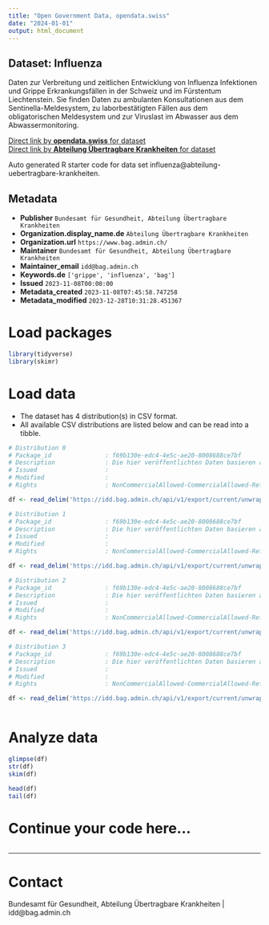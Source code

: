 ```yaml
---
title: "Open Government Data, opendata.swiss"
date: "2024-01-01"
output: html_document
---
```


## Dataset: Influenza

Daten zur Verbreitung und zeitlichen Entwicklung von Influenza Infektionen und Grippe Erkrankungsfällen in der Schweiz und im Fürstentum Liechtenstein. Sie finden Daten zu ambulanten Konsultationen aus dem Sentinella-Meldesystem, zu laborbestätigten Fällen aus dem obligatorischen Meldesystem und zur Viruslast im Abwasser aus dem Abwassermonitoring.

[Direct link by **opendata.swiss** for dataset](https://opendata.swiss/de/dataset/influenza)<br>
[Direct link by **Abteilung Übertragbare Krankheiten** for dataset]()

Auto generated R starter code for data set influenza@abteilung-uebertragbare-krankheiten.

## Metadata

- **Publisher** `Bundesamt für Gesundheit, Abteilung Übertragbare Krankheiten`
- **Organization.display_name.de** `Abteilung Übertragbare Krankheiten`
- **Organization.url** `https://www.bag.admin.ch/`
- **Maintainer** `Bundesamt für Gesundheit, Abteilung Übertragbare Krankheiten`
- **Maintainer_email** `idd@bag.admin.ch`
- **Keywords.de** `['grippe', 'influenza', 'bag']`
- **Issued** `2023-11-08T00:00:00`
- **Metadata_created** `2023-11-08T07:45:58.747258`
- **Metadata_modified** `2023-12-28T10:31:28.451367`


# Load packages

```r

library(tidyverse)
library(skimr)

```

# Load data

-   The dataset has 4 distribution(s) in CSV format.
-   All available CSV distributions are listed below and can be read into a tibble.

```r

# Distribution 0
# Package_id               : f69b130e-edc4-4e5c-ae20-8008688ce7bf
# Description              : Die hier veröffentlichten Daten basieren auf Informationen aus dem nationalen Abwassermonitoring der Schweiz und des Fürstentums Liechtenstein. Dieses Monitoring erfasst seit Juli 2023 die Viruslast von Influenza in Abwasserproben der teilnehmenden Abwasserreinigungsanlagen (ARA).
# Issued                   : 
# Modified                 : 
# Rights                   : NonCommercialAllowed-CommercialAllowed-ReferenceRequired

df <- read_delim('https://idd.bag.admin.ch/api/v1/export/current/unwrap-csv/RESPVIRUSES_wastewater.zip')

# Distribution 1
# Package_id               : f69b130e-edc4-4e5c-ae20-8008688ce7bf
# Description              : Die hier veröffentlichten Daten basieren auf Informationen aus dem Sentinella-⁠Meldesystem. Im Rahmen dieses Meldesystems übermitteln ambulant tätige Ärztinnen und Ärzte Informationen zu Erstkonsultationen aufgrund akuter respiratorischer Infektion (ARI) oder grippeähnlicher Erkrankung (ILI) in Arztpraxen und bei Hausbesuchen.
# Issued                   : 
# Modified                 : 
# Rights                   : NonCommercialAllowed-CommercialAllowed-ReferenceRequired

df <- read_delim('https://idd.bag.admin.ch/api/v1/export/current/unwrap-csv/RESPVIRUSES_sentinella.zip')

# Distribution 2
# Package_id               : f69b130e-edc4-4e5c-ae20-8008688ce7bf
# Description              : Die hier veröffentlichten Daten basieren auf Informationen, die Laboratorien in der Schweiz und im Fürstentum Liechtenstein dem BAG im Rahmen der Meldepflicht übermittelt haben (Obligatorisches Meldesystem). 
# Issued                   : 
# Modified                 : 
# Rights                   : NonCommercialAllowed-CommercialAllowed-ReferenceRequired

df <- read_delim('https://idd.bag.admin.ch/api/v1/export/current/unwrap-csv/INFLUENZA_oblig.zip')

# Distribution 3
# Package_id               : f69b130e-edc4-4e5c-ae20-8008688ce7bf
# Description              : Die hier veröffentlichten Daten basieren auf Informationen aus dem Sentinella ⁠Erhebungssystem. Ambulant tätige Ärztinnen und Ärzte übermitteln seit 1987 Informationen zu Erstkonsultationen von Patientinnen und Patienten mit einer grippeähnlichen Erkrankung (influenza-like illness, ILI) in Arztpraxen und bei Hausbesuchen.
# Issued                   : 
# Modified                 : 
# Rights                   : NonCommercialAllowed-CommercialAllowed-ReferenceRequired

df <- read_delim('https://idd.bag.admin.ch/api/v1/export/current/unwrap-csv/INFLUENZA_sentinella.zip')



```

# Analyze data

```r

glimpse(df)
str(df)
skim(df)

head(df)
tail(df)

```

# Continue your code here...

```r

```

------------------------------------------------------------------------

# Contact

Bundesamt für Gesundheit, Abteilung Übertragbare Krankheiten | idd@bag.admin.ch
